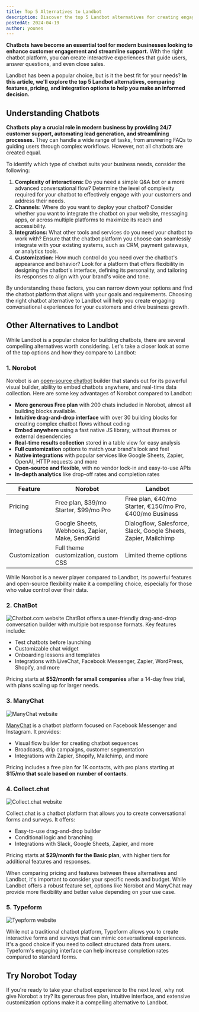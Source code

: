 ```yaml
---
title: Top 5 Alternatives to Landbot
description: Discover the top 5 Landbot alternatives for creating engaging chatbots without coding. Compare features, pricing, and integrations to find the best fit.
postedAt: 2024-04-19
author: younes
---
```


**Chatbots have become an essential tool for modern businesses looking to enhance customer engagement and streamline support.** With the right chatbot platform, you can create interactive experiences that guide users, answer questions, and even close sales.

Landbot has been a popular choice, but is it the best fit for your needs? **In this article, we'll explore the top 5 Landbot alternatives, comparing features, pricing, and integration options to help you make an informed decision.**

## Understanding Chatbots

**Chatbots play a crucial role in modern business by providing 24/7 customer support, automating lead generation, and streamlining processes.** They can handle a wide range of tasks, from answering FAQs to guiding users through complex workflows. However, not all chatbots are created equal.

To identify which type of chatbot suits your business needs, consider the following:

1. **Complexity of interactions:** Do you need a simple Q&A bot or a more advanced conversational flow? Determine the level of complexity required for your chatbot to effectively engage with your customers and address their needs.
2. **Channels:** Where do you want to deploy your chatbot? Consider whether you want to integrate the chatbot on your website, messaging apps, or across multiple platforms to maximize its reach and accessibility.
3. **Integrations:** What other tools and services do you need your chatbot to work with? Ensure that the chatbot platform you choose can seamlessly integrate with your existing systems, such as CRM, payment gateways, or analytics tools.
4. **Customization:** How much control do you need over the chatbot's appearance and behavior? Look for a platform that offers flexibility in designing the chatbot's interface, defining its personality, and tailoring its responses to align with your brand's voice and tone.

By understanding these factors, you can narrow down your options and find the chatbot platform that aligns with your goals and requirements. Choosing the right chatbot alternative to Landbot will help you create engaging conversational experiences for your customers and drive business growth.

## Other Alternatives to Landbot

While Landbot is a popular choice for building chatbots, there are several compelling alternatives worth considering. Let's take a closer look at some of the top options and how they compare to Landbot:

### 1. Norobot

Norobot is an [open-source chatbot](./open-source-chatbots.mdx) builder that stands out for its powerful visual builder, ability to embed chatbots anywhere, and real-time data collection. Here are some key advantages of Norobot compared to Landbot:

- **More generous Free plan** with 200 chats included in Norobot, almost all building blocks available.
- **Intuitive drag-and-drop interface** with over 30 building blocks for creating complex chatbot flows without coding
- **Embed anywhere** using a fast native JS library, without iframes or external dependencies
- **Real-time results collection** stored in a table view for easy analysis
- **Full customization** options to match your brand's look and feel
- **Native integrations** with popular services like Google Sheets, Zapier, OpenAI, HTTP requests and more
- **Open-source and flexible**, with no vendor lock-in and easy-to-use APIs
- **In-depth analytics** like drop-off rates and completion rates

| Feature       | Norobot                                      | Landbot                                      |
|---------------|----------------------------------------------|----------------------------------------------|
| Pricing       | Free plan, $39/mo Starter, $99/mo Pro        | Free plan, €40/mo Starter, €150/mo Pro, €400/mo Business |
| Integrations  | Google Sheets, Webhooks, Zapier, Make, SendGrid | Dialogflow, Salesforce, Slack, Google Sheets, Zapier, Mailchimp |
| Customization | Full theme customization, custom CSS         | Limited theme options                         |

<Youtube id="u8FZHvlYviw" />

While Norobot is a newer player compared to Landbot, its powerful features and open-source flexibility make it a compelling choice, especially for those who value control over their data.

### 2. ChatBot

<Image
  src="/blog-assets/landbot-alternative/chatbot-com-website.png"
  alt="Chatbot.com website"
  width={2000}
  height={1199}
/>
ChatBot offers a user-friendly drag-and-drop conversation builder with multiple bot
response formats. Key features include:

- Test chatbots before launching
- Customizable chat widget
- Onboarding lessons and templates
- Integrations with LiveChat, Facebook Messenger, Zapier, WordPress, Shopify, and more

Pricing starts at **$52/month for small companies** after a 14-day free trial, with plans scaling up for larger needs.

### 3. ManyChat

<Image
  src="/blog-assets/landbot-alternative/manychat-website.png"
  alt="ManyChat website"
  width={2000}
  height={1038}
/>

[ManyChat](./manychat-alternatives.mdx) is a chatbot platform focused on Facebook Messenger and Instagram. It provides:

- Visual flow builder for creating chatbot sequences
- Broadcasts, drip campaigns, customer segmentation
- Integrations with Zapier, Shopify, Mailchimp, and more

Pricing includes a free plan for 1K contacts, with pro plans starting at **$15/mo that scale based on number of contacts**.

### 4. Collect.chat

<Image
  src="/blog-assets/landbot-alternative/collect-chat-website.png"
  alt="Collect.chat website"
  width={2000}
  height={1031}
/>

Collect.chat is a chatbot platform that allows you to create conversational forms and surveys. It offers:

- Easy-to-use drag-and-drop builder
- Conditional logic and branching
- Integrations with Slack, Google Sheets, Zapier, and more

Pricing starts at **$29/month for the Basic plan**, with higher tiers for additional features and responses.

When comparing pricing and features between these alternatives and Landbot, it's important to consider your specific needs and budget. While Landbot offers a robust feature set, options like Norobot and ManyChat may provide more flexibility and better value depending on your use case.

### 5. Typeform

<Image
  src="/blog-assets/landbot-alternative/typeform-website.png"
  alt="Tyepform website"
  width={2000}
  height={1241}
/>

While not a traditional chatbot platform, Typeform allows you to create interactive forms and surveys that can mimic conversational experiences. It's a good choice if you need to collect structured data from users. Typeform's engaging interface can help increase completion rates compared to standard forms.

## Try Norobot Today

If you're ready to take your chatbot experience to the next level, why not give Norobot a try? Its generous free plan, intuitive interface, and extensive customization options make it a compelling alternative to Landbot.

<Cta highlight="default" />
